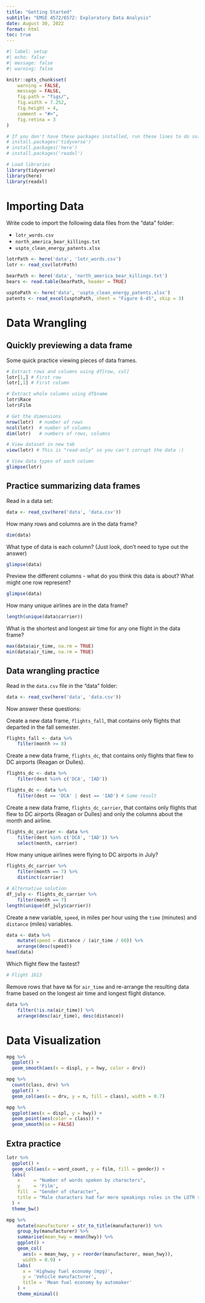 ```yaml
---
title: "Getting Started"
subtitle: "EMSE 4572/6572: Exploratory Data Analysis"
date: August 30, 2022
format: html
toc: true
---
```


```r
#| label: setup
#| echo: false
#| message: false
#| warning: false

knitr::opts_chunk$set(
    warning = FALSE,
    message = FALSE,
    fig.path = "figs/",
    fig.width = 7.252,
    fig.height = 4,
    comment = "#>",
    fig.retina = 3
)

# If you don't have these packages installed, run these lines to do so:
# install.packages('tidyverse')
# install.packages('here')
# install.packages('readxl')

# Load libraries
library(tidyverse)
library(here)
library(readxl)
```

# Importing Data

Write code to import the following data files from the "data" folder:

- `lotr_words.csv`
- `north_america_bear_killings.txt`
- `uspto_clean_energy_patents.xlsx`

```r
lotrPath <- here('data', 'lotr_words.csv')
lotr <- read_csv(lotrPath)

bearPath <- here('data', 'north_america_bear_killings.txt')
bears <- read.table(bearPath, header = TRUE)

usptoPath <- here('data', 'uspto_clean_energy_patents.xlsx')
patents <- read_excel(usptoPath, sheet = "Figure 6-45", skip = 3)
```


# Data Wrangling

## Quickly previewing a data frame

Some quick practice viewing pieces of data frames.

```r
# Extract rows and columns using df[row, col]
lotr[1,] # First row
lotr[,1] # First column

# Extract whole columns using df$name
lotr$Race
lotr$Film

# Get the dimensions
nrow(lotr)  # number of rows
ncol(lotr)  # number of columns
dim(lotr)   # numbers of rows, columns

# View dataset in new tab
view(lotr) # This is "read-only" so you can't corrupt the data :)

# View data types of each column
glimpse(lotr)
```

## Practice summarizing data frames

Read in a data set:

```r
data <- read_csv(here('data', 'data.csv'))
```

How many rows and columns are in the data frame?

```r
dim(data)
```

What type of data is each column? (Just look, don't need to type out the answer)

```r
glimpse(data)
```

Preview the different columns - what do you think this data is about? What might one row represent?

```r
glimpse(data)
```

How many unique airlines are in the data frame? 

```r
length(unique(data$carrier))
```

What is the shortest and longest air time for any one flight in the data frame?

```r
max(data$air_time, na.rm = TRUE)
min(data$air_time, na.rm = TRUE)
```

## Data wrangling practice

Read in the `data.csv` file in the "data" folder:

```r
data <- read_csv(here('data', 'data.csv'))
```

Now answer these questions:

Create a new data frame, `flights_fall`, that contains only flights that departed in the fall semester.

```r
flights_fall <- data %>% 
    filter(month >= 8)
```

Create a new data frame, `flights_dc`, that contains only flights that flew to DC airports (Reagan or Dulles).

```r
flights_dc <- data %>% 
    filter(dest %in% c('DCA', 'IAD'))

flights_dc <- data %>% 
    filter(dest == 'DCA' | dest == 'IAD') # Same result
```

Create a new data frame, `flights_dc_carrier`, that contains only flights that flew to DC airports (Reagan or Dulles) and only the columns about the month and airline.

```r
flights_dc_carrier <- data %>% 
    filter(dest %in% c('DCA', 'IAD')) %>% 
    select(month, carrier)
```

How many unique airlines were flying to DC airports in July?

```r
flights_dc_carrier %>% 
    filter(month == 7) %>% 
    distinct(carrier)

# Alternative solution
df_july <- flights_dc_carrier %>% 
    filter(month == 7) 
length(unique(df_july$carrier))
```

Create a new variable, `speed`, in miles per hour using the `time` (minutes) and `distance` (miles) variables. 

```r
data <- data %>% 
    mutate(speed = distance / (air_time / 60)) %>% 
    arrange(desc(speed))
head(data)
```

Which flight flew the fastest?

```r
# Flight 1613
```

Remove rows that have `NA` for `air_time` and re-arrange the resulting data frame based on the longest air time and longest flight distance.

```r
data %>% 
    filter(!is.na(air_time)) %>% 
    arrange(desc(air_time), desc(distance))
```

# Data Visualization

```r
mpg %>% 
  ggplot() +
  geom_smooth(aes(x = displ, y = hwy, color = drv))
```

```r
mpg %>% 
  count(class, drv) %>% 
  ggplot() +
  geom_col(aes(x = drv, y = n, fill = class), width = 0.7)
```

```r
mpg %>% 
  ggplot(aes(x = displ, y = hwy)) +
  geom_point(aes(color = class)) + 
  geom_smooth(se = FALSE)
```

## Extra practice 

```r
lotr %>%
  ggplot() +
  geom_col(aes(x = word_count, y = film, fill = gender)) +
  labs(
    x     = "Number of words spoken by characters",
    y     = 'Film',
    fill  = "Gender of character",
    title = "Male characters had far more speakings roles in the LOTR series films"
  ) +
  theme_bw()
```

```r
mpg %>%
    mutate(manufacturer = str_to_title(manufacturer)) %>%
    group_by(manufacturer) %>%
    summarise(mean_hwy = mean(hwy)) %>%
    ggplot() +
    geom_col(
      aes(x = mean_hwy, y = reorder(manufacturer, mean_hwy)), 
      width = 0.9) +
    labs(
      x = 'Highway fuel economy (mpg)',
      y = 'Vehicle manufacturer', 
      title = 'Mean fuel economy by automaker'
    ) + 
    theme_minimal()
```
